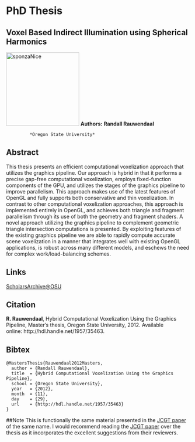 # PhD Thesis
## Voxel Based Indirect Illumination using Spherical Harmonics

![sponzaNice](https://randallr.files.wordpress.com/2013/09/sponzanice.jpg){alt="sponzaNice" width="200"}
**Authors:** **Randall Rauwendaal**\    
                                        
             *Oregon State University*  

## Abstract

This thesis presents an efficient computational voxelization approach that utilizes the graphics pipeline. Our approach is hybrid in that it performs a precise gap-free computational voxelization, employs fixed-function components of the GPU, and utilizes the stages of the graphics pipeline to improve parallelism. This approach makes use of the latest features of OpenGL and fully supports both conservative and thin voxelization. In contrast to other computational voxelization approaches, this approach is implemented entirely in OpenGL, and achieves both triangle and fragment parallelism through its use of both the geometry and fragment shaders. A novel approach utilizing the graphics pipeline to complement geometric triangle intersection computations is presented. By exploiting features of the existing graphics pipeline we are able to rapidly compute accurate scene voxelization in a manner that integrates well with existing OpenGL applications, is robust across many different models, and eschews the need for complex work/load-balancing schemes.

## Links

[ScholarsArchive\@OSU](http://hdl.handle.net/1957/35463)

## Citation

**R. Rauwendaal**, Hybrid Computational Voxelization Using the Graphics Pipeline, Master’s thesis, Oregon State University, 2012. Available online: http://hdl.handle.net/1957/35463.

## Bibtex

```
@MastersThesis{Rauwendaal2012Masters,
  author = {Randall Rauwendaal},
  title  = {Hybrid Computational Voxelization Using the Graphics Pipeline},
  school = {Oregon State University},
  year   = {2012},
  month  = {11},
  day    = {29},
  url    = {http://hdl.handle.net/1957/35463}
}
```

##Note
This is functionally the same material presented in the [JCGT paper](http://jcgt.org/published/0002/01/02/) of the same name. I would recommend reading the [JCGT paper](http://jcgt.org/published/0002/01/02/) over the thesis as it incorporates the excellent suggestions from their reviewers.